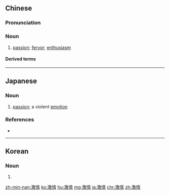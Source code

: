 ==Chinese==
{{zh-forms}}

===Pronunciation===
{{zh-pron
|m=jīqíng
|c=gik1 cing4
|mn=kek-chêng
|ma=Zh-jiqíng.ogg
|cat=n
}}

===Noun===
{{zh-noun}}

# [[passion]]; [[fervor]]; [[enthusiasm]]

====Derived terms====
{{zh-der|激情戲}}

{{zh-cat|Advanced}}

----

==Japanese==
{{ja-kanjitab|げき|じょう|yomi=on}}

===Noun===
{{ja-noun|げきじょう}}

# [[passion]]; a violent [[emotion]]
#: {{ja-usex|激情に駆られて|げきじょう に かられて|in a fit of passion}}

===References===
* {{R:Shogakukan}}

----

==Korean==
{{ko-hanjatab}}

===Noun===
{{ko-noun|hangeul=격정}}

# {{hanja form of|격정|passion}}

[[zh-min-nan:激情]]
[[ko:激情]]
[[hu:激情]]
[[mg:激情]]
[[ja:激情]]
[[chr:激情]]
[[zh:激情]]